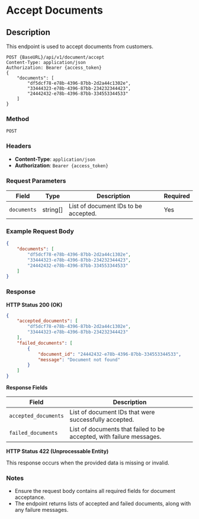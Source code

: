# Accept Documents

## Description
This endpoint is used to accept documents from customers.

```http
POST {BaseURL}/api/v1/document/accept
Content-Type: application/json
Authorization: Bearer {access_token}
{
    "documents": [
        "df5dcf78-e78b-4396-87bb-2d2a44c1302e",
        "33444323-e78b-4396-87bb-234232344423",
        "24442432-e78b-4396-87bb-334553344533"
    ]
}
```
### Method 
`POST`

### Headers
- **Content-Type**: `application/json`
- **Authorization**: `Bearer {access_token}`

### Request Parameters

| Field            | Type     | Description                          | Required |
|------------------|----------|--------------------------------------|----------|
| `documents`   | string[] | List of document IDs to be accepted. | Yes      |

### Example Request Body

```json
{
    "documents": [
        "df5dcf78-e78b-4396-87bb-2d2a44c1302e",
        "33444323-e78b-4396-87bb-234232344423",
        "24442432-e78b-4396-87bb-334553344533"
    ]
}
```

### Response

**HTTP Status 200 (OK)**

```json
{
    "accepted_documents": [
        "df5dcf78-e78b-4396-87bb-2d2a44c1302e",
        "33444323-e78b-4396-87bb-234232344423"
    ],
    "failed_documents": [
        {
            "document_id": "24442432-e78b-4396-87bb-334553344533",
            "message": "Document not found"
        }
    ]
}
```

**Response Fields**

| Field               | Description                                                |
|---------------------|------------------------------------------------------------|
| `accepted_documents`| List of document IDs that were successfully accepted.      |
| `failed_documents`  | List of documents that failed to be accepted, with failure messages. |

**HTTP Status 422 (Unprocessable Entity)**

This response occurs when the provided data is missing or invalid.

### Notes
- Ensure the request body contains all required fields for document acceptance.
- The endpoint returns lists of accepted and failed documents, along with any failure messages.
